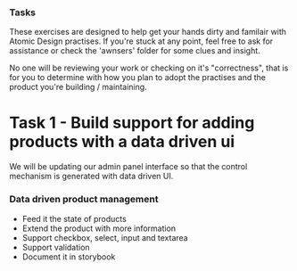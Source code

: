 
<Meta title="Workshop/session4/tasks/task1-build-data-driven-admin" />

### Tasks
These exercises are designed to help get your hands dirty and familair with Atomic Design practises.
If you're stuck at any point, feel free to ask for assistance or check the 'awnsers' folder for some clues and insight.

No one will be reviewing your work or checking on it's "correctness", that is for you to determine with how you plan to adopt the practises and the product you're building / maintaining.

# Task 1 - Build support for adding products with a data driven ui
We will be updating our admin panel interface so that the control mechanism is generated with data driven UI.

### Data driven product management
- Feed it the state of products
- Extend the product with more information
- Support checkbox, select, input and textarea
- Support validation
- Document it in storybook